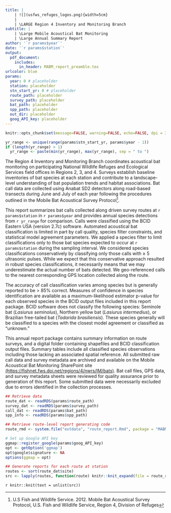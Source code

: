```yaml
---
title: |
    | ![](usfws_refuges_logos.png){width=5cm}
    | 
    | \LARGE Region 4 Inventory and Monitoring Branch 
subtitle: |
    | \Large Mobile Acoustical Bat Monitoring
    | \Large Annual Summary Report
author: '`r params$year`'
date: '`r params$station`'
output:
  pdf_document:
    includes:
      in_header: MABM_report_preamble.tex
urlcolor: blue
params:
  year: 0 # placeholder 
  station: placeholder
  stn_start_yr: 0 # placeholder
  route_path: placeholder
  survey_path: placeholder
  bat_path: placeholder
  spp_path: placeholder
  out_dir: placeholder
  goog_API_key: placeholder
---
```


```r
knitr::opts_chunk$set(message=FALSE, warning=FALSE, echo=FALSE, dpi = 300)

yr_range <- unique(range(params$stn_start_yr, params$year - 1))
if (length(yr_range) > 1)
  yr_range <- paste(min(yr_range), max(yr_range), sep = " to ")
```

The Region 4 Inventory and Monitoring Branch coordinates acoustical bat monitoring on participating National Wildlife Refuges and Ecological Services field offices in Regions 2, 3, and 4. Surveys establish baseline inventories of bat species at each station and contribute to a landscape-level understanding of bat population trends and habitat associations. Bat call data are collected using Anabat SD2 detectors along road-based transects during June and July of each year following the procedures outlined in the Mobile Bat Acoustical Survey Protocol^[U.S Fish and Wildlife Service. 2012. Mobile Bat Acoustical Survey Protocol, U.S. Fish and Wildlife Service, Region 4, Division of Refuges].

This report summarizes bat calls collected along driven survey routes at `r params$station` in `r params$year` and provides annual species detections from `r yr_range` for comparison. Calls were classified using the BCID Eastern USA (version 2.7c) software.  Automated acoustical bat classification is limited in part by call quality, species filter constraints, and statistical model agreement parameters. We applied a species filter to limit classifications only to those bat species expected to occur at `r params$station` during the sampling interval. We considered species classifications conservatively by classifying only those calls with $\geq$ 5 ultrasonic pulses.  While we expect that this conservative approach resulted in robust species classifications, it necessarily means that we may underestimate the actual number of bats detected.  We geo-referenced calls to the nearest corresponding GPS location collected along the route. 

The accuracy of call classification varies among species but is generally reported to be > 85% correct. Measures of confidence in species identification are available as a maximum-likelihood estimator p-value for each observed species in the BCID output files included in this report package. BCID software does not classify the following species: Seminole bat (*Lasiurus seminolus*), Northern yellow bat (*Lasiurus intermedius*), or Brazilian free-tailed bat (*Tadarida brasiliensis*). These species generally will be classified to a species with the closest model agreement or classified as "unknown." 

This annual report package contains summary information on route surveys, and a digital folder containing shapefiles and BCID classification output files. Summary tables include all classified species observations including those lacking an associated spatial reference.  All submitted raw call data and survey metadata are archived and available on the Mobile Acoustical Bat Monitoring SharePoint site [(https://fishnet.fws.doi.net/regions/4/nwrs/IM/bats)](https://fishnet.fws.doi.net/regions/4/nwrs/IM/bats). Bat call files, GPS data, and survey metadata sheets were reviewed for quality assurance prior to generation of this report. Some submitted data were necessarily excluded due to errors identified in the collection processes. 

\clearpage

```r
## Retrieve data
route_dat <- readRDS(params$route_path)
survey_dat <- readRDS(params$survey_path)
call_dat <- readRDS(params$bat_path)
spp_info <- readRDS(params$spp_path)

## Retrieve route-level report generating code
route_rmd <- system.file("extdata", "route_report.Rmd", package = "MABMreportr")

# Set up Google API key
ggmap::register_google(params$goog_API_key)
opt <- getOption('ggmap')
opt$google$signature <- NA
options(ggmap = opt)

## Generate reports for each route at station
routes <- sort(route_dat$site)
src <- lapply(routes, function(route) knitr::knit_expand(file = route_rmd))
```

`r knitr::knit(text = unlist(src))`
